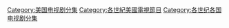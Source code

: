 [[Category:美国电视剧分集|Category:美国电视剧分集]]
[[Category:各世紀美國電視節目|Category:各世紀美國電視節目]]
[[Category:各世纪各国电视剧分集|Category:各世纪各国电视剧分集]]